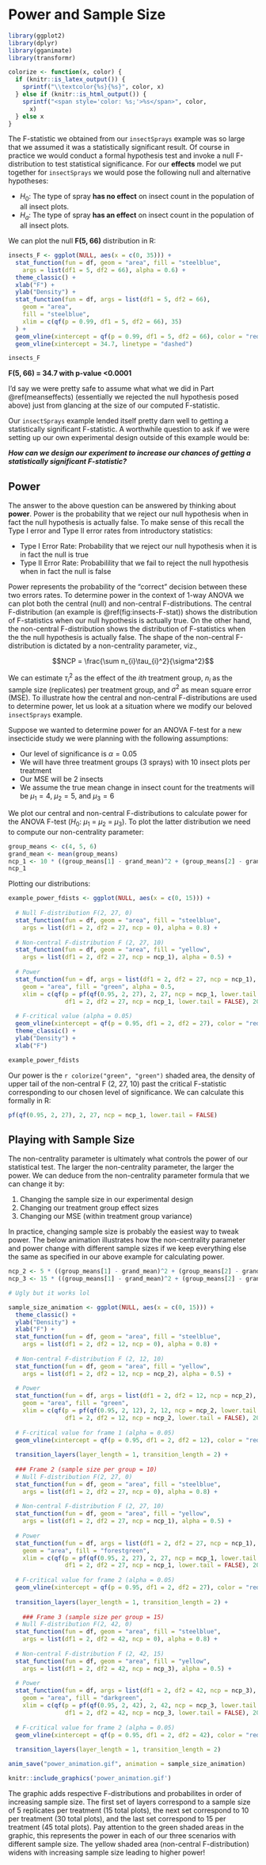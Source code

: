 # Power and Sample Size

```r
library(ggplot2)
library(dplyr)
library(gganimate)
library(transformr)
```

```r
colorize <- function(x, color) {
  if (knitr::is_latex_output()) {
    sprintf("\\textcolor{%s}{%s}", color, x)
  } else if (knitr::is_html_output()) {
    sprintf("<span style='color: %s;'>%s</span>", color, 
      x)
  } else x
}
```

The F-statistic we obtained from our `insectSprays` example was so large that we assumed it was a statistically significant result. Of course in practice we would conduct a formal hypothesis test and invoke a null F-distribution to test statistical significance. For our **effects** model we put together for `insectSprays` we would pose the following null and alternative hypotheses:

- $H_{0}$: The type of spray **has no effect** on insect count in the population of all insect plots.
- $H_{a}$: The type of spray **has an effect** on insect count in the population of all insect plots.

We can plot the null **F(5, 66)** distribution in R:

```r
insects_F <- ggplot(NULL, aes(x = c(0, 35))) +
  stat_function(fun = df, geom = "area", fill = "steelblue",
    args = list(df1 = 5, df2 = 66), alpha = 0.6) + 
  theme_classic() + 
  xlab("F") + 
  ylab("Density") + 
  stat_function(fun = df, args = list(df1 = 5, df2 = 66),
    geom = "area",
    fill = "steelblue",
    xlim = c(qf(p = 0.99, df1 = 5, df2 = 66), 35)
  ) + 
  geom_vline(xintercept = qf(p = 0.99, df1 = 5, df2 = 66), color = "red") + 
  geom_vline(xintercept = 34.7, linetype = "dashed")

```

```r
insects_F
```

**F(5, 66) = 34.7 with p-value <0.0001**

I'd say we were pretty safe to assume what what we did in Part \@ref(meanseffects) (essentially we rejected the null hypothesis posed above) just from glancing at the size of our computed F-statistic.

Our `insectSprays` example lended itself pretty darn well to getting a statistically significant F-statistic. A worthwhile question to ask if we were setting up our own experimental design outside of this example would be:

_**How can we design our experiment to increase our chances of getting a statistically significant F-statistic?**_

## Power

The answer to the above question can be answered by thinking about **power**. Power is the probability that we reject our null hypothesis when in fact the null hypothesis is actually false. To make sense of this recall the Type I error and Type II error rates from introductory statistics:

- Type I Error Rate: Probability that we reject our null hypothesis when it is in fact the null is true
- Type II Error Rate: Probabilility that we fail to reject the null hypothesis when in fact the null is false

Power represents the probability of the "correct" decision between these two errors rates. To determine power in the context of 1-way ANOVA we can plot both the central (null) and non-central F-distributions. The central F-distribution (an example is \@ref(fig:insects-F-stat)) shows the distribution of F-statistics when our null hypothesis is actually true. On the other hand, the non-central F-distribution shows the distribution of F-statistics when the the null hypothesis is actually false. The shape of the non-central F-distribution is dictated by a non-centrality parameter, viz., 

$$NCP = \frac{\sum n_{i}\tau_{i}^2}{\sigma^2}$$

We can estimate $\tau_{i}^2$ as the effect of the $ith$ treatment group, $n_{i}$ as the sample size (replicates) per treatment group, and $\sigma^2$ as mean square error (MSE). To illustrate how the central and non-central F-distributions are used to determine power, let us look at a situation where we modify our beloved `insectSprays` example.

Suppose we wanted to determine power for an ANOVA F-test for a new insecticide study we were planning with the following assumptions:

- Our level of significance is $\alpha = 0.05$
- We will have three treatment groups (3 sprays) with 10 insect plots per treatment
- Our MSE will be 2 insects
- We assume the true mean change in insect count for the treatments will be $\mu_{1} = 4$, $\mu_{2} = 5$, and $\mu_{3} = 6$

We plot our central and non-central F-distributions to calculate power for the ANOVA F-test ($H_{0}$: $\mu_{1}$ = $\mu_{2}$ = $\mu_{3}$). To plot the latter distribution we need to compute our non-centrality parameter:

```r
group_means <- c(4, 5, 6)
grand_mean <- mean(group_means)
ncp_1 <- 10 * ((group_means[1] - grand_mean)^2 + (group_means[2] - grand_mean)^2 + (group_means[3] - grand_mean)^2)/2
ncp_1
```

Plotting our distributions:

```r
example_power_fdists <- ggplot(NULL, aes(x = c(0, 15))) +
  
  # Null F-distribution F(2, 27, 0)
  stat_function(fun = df, geom = "area", fill = "steelblue",
    args = list(df1 = 2, df2 = 27, ncp = 0), alpha = 0.8) +
  
  # Non-central F-distribution F (2, 27, 10)
  stat_function(fun = df, geom = "area", fill = "yellow",
    args = list(df1 = 2, df2 = 27, ncp = ncp_1), alpha = 0.5) +
  
  # Power
  stat_function(fun = df, args = list(df1 = 2, df2 = 27, ncp = ncp_1),
    geom = "area", fill = "green", alpha = 0.5,
    xlim = c(qf(p = pf(qf(0.95, 2, 27), 2, 27, ncp = ncp_1, lower.tail = F), 
                df1 = 2, df2 = 27, ncp = ncp_1, lower.tail = FALSE), 20)) +
  
  # F-critical value (alpha = 0.05)
  geom_vline(xintercept = qf(p = 0.95, df1 = 2, df2 = 27), color = "red", linetype = "dashed") +
  theme_classic() + 
  ylab("Density") + 
  xlab("F")

```

```r
example_power_fdists
```

Our power is the `r colorize("green", "green")` shaded area, the density of upper tail of the non-central F (2, 27, 10) past the critical F-statistic corresponding to our chosen level of significance. We can calculate this formally in R:

```r
pf(qf(0.95, 2, 27), 2, 27, ncp = ncp_1, lower.tail = FALSE)
```

## Playing with Sample Size

The non-centrality parameter is ultimately what controls the power of our statistical test. The larger the non-centrality parameter, the larger the power. We can deduce from the non-centrality parameter formula that we can change it by:

1. Changing the sample size in our experimental design
2. Changing our treatment group effect sizes
3. Changing our MSE (within treatment group variance)

In practice, changing sample size is probably the easiest way to tweak power. The below animation illustrates how the non-centrality parameter and power change with different sample sizes if we keep everything else the same as specified in our above example for calculating power.

```r
ncp_2 <- 5 * ((group_means[1] - grand_mean)^2 + (group_means[2] - grand_mean)^2 + (group_means[3] - grand_mean)^2)/2
ncp_3 <- 15 * ((group_means[1] - grand_mean)^2 + (group_means[2] - grand_mean)^2 + (group_means[3] - grand_mean)^2)/2
```

```r
# Ugly but it works lol

sample_size_animation <- ggplot(NULL, aes(x = c(0, 15))) +
  theme_classic() + 
  ylab("Density") + 
  xlab("F") + 
  stat_function(fun = df, geom = "area", fill = "steelblue",
    args = list(df1 = 2, df2 = 12, ncp = 0), alpha = 0.8) +
  
  # Non-central F-distribution F (2, 12, 10)
  stat_function(fun = df, geom = "area", fill = "yellow",
    args = list(df1 = 2, df2 = 12, ncp = ncp_2), alpha = 0.5) +
  
  # Power
  stat_function(fun = df, args = list(df1 = 2, df2 = 12, ncp = ncp_2),
    geom = "area", fill = "green",
    xlim = c(qf(p = pf(qf(0.95, 2, 12), 2, 12, ncp = ncp_2, lower.tail = F), 
                df1 = 2, df2 = 12, ncp = ncp_2, lower.tail = FALSE), 20)) +
  
  # F-critical value for frame 1 (alpha = 0.05)
  geom_vline(xintercept = qf(p = 0.95, df1 = 2, df2 = 12), color = "red", linetype = "dashed") + 
  
  transition_layers(layer_length = 1, transition_length = 2) + 
  
  ### Frame 2 (sample size per group = 10)
  # Null F-distribution F(2, 27, 0)
  stat_function(fun = df, geom = "area", fill = "steelblue",
    args = list(df1 = 2, df2 = 27, ncp = 0), alpha = 0.8) +
  
  # Non-central F-distribution F (2, 27, 10)
  stat_function(fun = df, geom = "area", fill = "yellow",
    args = list(df1 = 2, df2 = 27, ncp = ncp_1), alpha = 0.5) +
  
  # Power
  stat_function(fun = df, args = list(df1 = 2, df2 = 27, ncp = ncp_1),
    geom = "area", fill = "forestgreen",
    xlim = c(qf(p = pf(qf(0.95, 2, 27), 2, 27, ncp = ncp_1, lower.tail = F), 
                df1 = 2, df2 = 27, ncp = ncp_1, lower.tail = FALSE), 20)) +
  
  # F-critical value for frame 2 (alpha = 0.05)
  geom_vline(xintercept = qf(p = 0.95, df1 = 2, df2 = 27), color = "red", linetype = "dashed") + 
  
  transition_layers(layer_length = 1, transition_length = 2) + 
  
    ### Frame 3 (sample size per group = 15)
  # Null F-distribution F(2, 42, 0)
  stat_function(fun = df, geom = "area", fill = "steelblue",
    args = list(df1 = 2, df2 = 42, ncp = 0), alpha = 0.8) +
  
  # Non-central F-distribution F (2, 42, 15)
  stat_function(fun = df, geom = "area", fill = "yellow",
    args = list(df1 = 2, df2 = 42, ncp = ncp_3), alpha = 0.5) +
  
  # Power
  stat_function(fun = df, args = list(df1 = 2, df2 = 42, ncp = ncp_3),
    geom = "area", fill = "darkgreen",
    xlim = c(qf(p = pf(qf(0.95, 2, 42), 2, 42, ncp = ncp_3, lower.tail = F), 
                df1 = 2, df2 = 42, ncp = ncp_3, lower.tail = FALSE), 20)) +
  
  # F-critical value for frame 2 (alpha = 0.05)
  geom_vline(xintercept = qf(p = 0.95, df1 = 2, df2 = 42), color = "red", linetype = "dashed") +
  
  transition_layers(layer_length = 1, transition_length = 2)

anim_save("power_animation.gif", animation = sample_size_animation)  
```

```r
knitr::include_graphics('power_animation.gif')
```

The graphic adds respective F-distributions and probabilites in order of increasing sample size. The first set of layers correspond to a sample size of 5 replicates per treatment (15 total plots), the next set correspond to 10 per treatment (30 total plots), and the last set correspond to 15 per treatment (45 total plots). Pay attention to the green shaded areas in the graphic, this represents the power in each of our three scenarios with different sample size. The yellow shaded area (non-central F-distribution) widens with increasing sample size leading to higher power!